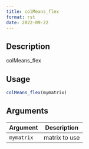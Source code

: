```yaml
--- 
title: colMeans_flex 
format: rst 
date: 2022-09-22 
--- 
```


## Description

colMeans_flex


## Usage

```r
colMeans_flex(mymatrix)
```


## Arguments

Argument      |Description
------------- |----------------
`mymatrix`     |     matrix to use


